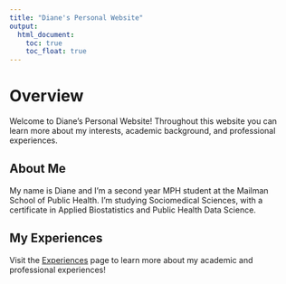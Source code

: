 ```yaml
---
title: "Diane's Personal Website"
output: 
  html_document:
    toc: true
    toc_float: true
---
```


# Overview

Welcome to Diane's Personal Website! Throughout this website you can learn more about my interests, academic background, and professional experiences. 


## About Me

My name is Diane and I'm a second year MPH student at the Mailman School of Public Health. I'm studying Sociomedical Sciences, with a certificate in Applied Biostatistics and Public Health Data Science. 


## My Experiences

Visit the [Experiences](about_me.html) page to learn more about my academic and professional experiences!






